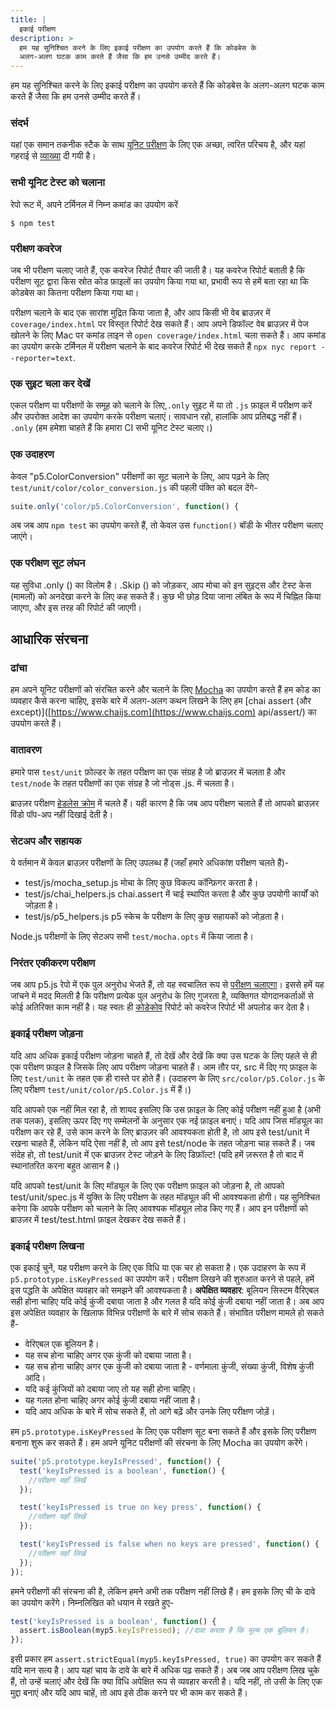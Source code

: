```yaml
---
title: |
  इकाई परीक्षण
description: >
  हम यह सुनिश्चित करने के लिए इकाई परीक्षण का उपयोग करते हैं कि कोडबेस के
  अलग-अलग घटक काम करते हैं जैसा कि हम उनसे उम्मीद करते हैं।
---
```



हम यह सुनिश्चित करने के लिए इकाई परीक्षण का उपयोग करते हैं कि कोडबेस के अलग-अलग घटक काम करते हैं जैसा कि हम उनसे उम्मीद करते हैं।

### संदर्भ

यहां एक समान तकनीक स्टैक के साथ [यूनिट परीक्षण](https://codeburst.io/javascript-unit-testing-using-mocha-and-chai-1d97d9f18e71) के लिए एक अच्छा, त्वरित परिचय है, और यहां गहराई से [व्याख्या](https://blog.logrocket.com/a-quick-and-complete-guide-to-mocha-testing-d0e0ea09f09d) दी गयी है।

### सभी यूनिट टेस्ट को चलाना

रेपो रूट में, अपने टर्मिनल में निम्न कमांड का उपयोग करें

```shell
$ npm test
```

### परीक्षण कवरेज

जब भी परीक्षण चलाए जाते हैं, एक कवरेज रिपोर्ट तैयार की जाती है। यह कवरेज रिपोर्ट बताती है कि परीक्षण सूट द्वारा किस स्रोत कोड फ़ाइलों का उपयोग किया गया था, प्रभावी रूप से हमें बता रहा था कि कोडबेस का कितना परीक्षण किया गया था।

परीक्षण चलाने के बाद एक सारांश मुद्रित किया जाता है, और आप किसी भी वेब ब्राउज़र में `coverage/index.html` पर विस्तृत रिपोर्ट देख सकते हैं। आप अपने डिफॉल्ट वेब ब्राउज़र में पेज खोलने के लिए Mac पर कमांड लाइन से `open coverage/index.html` चला सकते हैं। आप कमांड का उपयोग करके टर्मिनल में परीक्षण चलाने के बाद कवरेज रिपोर्ट भी देख सकते हैं `npx nyc report --reporter=text`.

### एक सुइट चला कर देखें

एकल परीक्षण या परीक्षणों के समूह को चलाने के लिए,`.only` सुइट में या तो `.js` फ़ाइल में परीक्षण करें और उपरोक्त आदेश का उपयोग करके परीक्षण चलाएं। सावधान रहो, हालांकि आप प्रतिबद्ध नहीं हैं। `.only` (हम हमेशा चाहते हैं कि हमारा CI सभी यूनिट टेस्ट चलाए।)

### एक उदाहरण

केवल "p5.ColorConversion" परीक्षणों का सूट चलाने के लिए, आप पढ़ने के लिए `test/unit/color/color_conversion.js` की पहली पंक्ति को बदल देंगे-

```js
suite.only('color/p5.ColorConversion', function() {
```

अब जब आप `npm test` का उपयोग करते हैं, तो केवल उस `function()` बॉडी के भीतर परीक्षण चलाए जाएंगे।

### एक परीक्षण सूट लंघन

यह सुविधा .only () का विलोम है। .Skip () को जोड़कर, आप मोचा को इन सुइट्स और टेस्ट केस (मामलों) को अनदेखा करने के लिए कह सकते हैं। कुछ भी छोड़ दिया जाना लंबित के रूप में चिह्नित किया जाएगा, और इस तरह की रिपोर्ट की जाएगी।

## आधारिक संरचना

### ढांचा

हम अपने यूनिट परीक्षणों को संरचित करने और चलाने के लिए [Mocha](https://mochajs.org/) का उपयोग करते हैं हम कोड का व्यवहार कैसे करना चाहिए, इसके बारे में अलग-अलग कथन लिखने के लिए हम \[chai assert (और except)]\([https://www.chaijs.com](https://www.chaijs.com) api/assert/) का उपयोग करते हैं।

### वातावरण

हमारे पास `test/unit` फ़ोल्डर के तहत परीक्षण का एक संग्रह है जो ब्राउज़र में चलता है और `test/node` के तहत परीक्षणों का एक संग्रह है जो नोड्स .js. में चलता है।

ब्राउज़र परीक्षण [हेडलेस क्रोम](https://developers.google.com/web/updates/2017/06/headless-karma-mocha-chai) में चलते हैं। यही कारण है कि जब आप परीक्षण चलाते हैं तो आपको ब्राउज़र विंडो पॉप-अप नहीं दिखाई देती है।

### सेटअप और सहायक

ये वर्तमान में केवल ब्राउज़र परीक्षणों के लिए उपलब्ध हैं (जहाँ हमारे अधिकांश परीक्षण चलते हैं)-

* test/js/mocha\_setup.js मोचा के लिए कुछ विकल्प कॉन्फ़िगर करता है।
* test/js/chai\_helpers.js chai.assert में चाई स्थापित करता है और कुछ उपयोगी कार्यों को जोड़ता है।
* test/js/p5\_helpers.js p5 स्केच के परीक्षण के लिए कुछ सहायकों को जोड़ता है।

Node.js परीक्षणों के लिए सेटअप सभी `test/mocha.opts` में किया जाता है।

### निरंतर एकीकरण परीक्षण

जब आप p5.js रेपो में एक पुल अनुरोध भेजते हैं, तो यह स्वचालित रूप से [परीक्षण चलाएगा](https://github.com/processing/p5.js/actions)। इससे हमें यह जांचने में मदद मिलती है कि परीक्षण प्रत्येक पुल अनुरोध के लिए गुजरता है, व्यक्तिगत योगदानकर्ताओं से कोई अतिरिक्त काम नहीं है। यह स्वतः ही [कोडेकोव](https://codecov.io/github/processing/p5.js) रिपोर्ट को कवरेज रिपोर्ट भी अपलोड कर देता है।

### इकाई परीक्षण जोड़ना

यदि आप अधिक इकाई परीक्षण जोड़ना चाहते हैं, तो देखें और देखें कि क्या उस घटक के लिए पहले से ही एक परीक्षण फ़ाइल है जिसके लिए आप परीक्षण जोड़ना चाहते हैं। आम तौर पर, src में दिए गए फ़ाइल के लिए `test/unit` के तहत एक ही रास्ते पर होते हैं। (उदाहरण के लिए `src/color/p5.Color.js` के लिए परीक्षण `test/unit/color/p5.Color.js`
में हैं।)

यदि आपको एक नहीं मिल रहा है, तो शायद इसलिए कि उस फ़ाइल के लिए कोई परीक्षण नहीं हुआ है (अभी तक पलक), इसलिए ऊपर दिए गए सम्मेलनों के अनुसार एक नई फ़ाइल बनाएं। यदि आप जिस मॉड्यूल का परीक्षण कर रहे हैं, उसे काम करने के लिए ब्राउज़र की आवश्यकता होती है, तो आप इसे  test/unit में रखना चाहते हैं, लेकिन यदि ऐसा नहीं है, तो आप इसे test/node के तहत जोड़ना चाह सकते हैं। जब संदेह हो, तो test/unit में एक ब्राउज़र टेस्ट जोड़ने के लिए डिफ़ॉल्ट! (यदि हमें ज़रूरत है तो बाद में स्थानांतरित करना बहुत आसान है।)

यदि आपको test/unit के लिए मॉड्यूल के लिए एक परीक्षण फ़ाइल को जोड़ना है, तो आपको test/unit/spec.js में युक्ति के लिए परीक्षण के तहत मॉड्यूल की भी आवश्यकता होगी। यह सुनिश्चित करेगा कि आपके परीक्षण को चलाने के लिए आवश्यक मॉड्यूल लोड किए गए हैं। आप इन परीक्षणों को ब्राउज़र में test/test.html फ़ाइल देखकर देख सकते हैं।

### इकाई परीक्षण लिखना

एक इकाई चुनें, यह परीक्षण करने के लिए एक विधि या एक चर हो सकता है। एक उदाहरण के रूप में `p5.prototype.isKeyPressed` का उपयोग करें। परीक्षण लिखने की शुरुआत करने से पहले, हमें इस पद्धति के अपेक्षित व्यवहार को समझने की आवश्यकता है। **अपेक्षित व्यवहार**: बूलियन सिस्टम वैरिएबल सही होना चाहिए यदि कोई कुंजी दबाया जाता है और गलत है यदि कोई कुंजी दबाया नहीं जाता है। अब आप इस अपेक्षित व्यवहार के खिलाफ विभिन्न परीक्षणों के बारे में सोच सकते हैं। संभावित परीक्षण मामले हो सकते हैं-

* वेरिएबल एक बूलियन है।
* यह सच होना चाहिए अगर एक कुंजी को दबाया जाता है।
* यह सच होना चाहिए अगर एक कुंजी को दबाया जाता है - वर्णमाला कुंजी, संख्या कुंजी, विशेष कुंजी आदि।
* यदि कई कुंजियों को दबाया जाए तो यह सही होना चाहिए।
* यह गलत होना चाहिए अगर कोई कुंजी दबाया नहीं जाता है।
* यदि आप अधिक के बारे में सोच सकते हैं, तो आगे बढ़ें और उनके लिए परीक्षण जोड़ें।

हम `p5.prototype.isKeyPressed` के लिए एक परीक्षण सूट बना सकते हैं और इसके लिए परीक्षण बनाना शुरू कर सकते हैं। हम अपने यूनिट परीक्षणों की संरचना के लिए Mocha का उपयोग करेंगे।

```js
suite('p5.prototype.keyIsPressed', function() {
  test('keyIsPressed is a boolean', function() {
    //परीक्षण यहाँ लिखें
  });

  test('keyIsPressed is true on key press', function() {
    //परीक्षण यहाँ लिखें
  });

  test('keyIsPressed is false when no keys are pressed', function() {
    //परीक्षण यहाँ लिखें
  });
});
```

हमने परीक्षणों की संरचना की है, लेकिन हमने अभी तक परीक्षण नहीं लिखे हैं। हम इसके लिए ची के दावे का उपयोग करेंगे। निम्नलिखित को धयान मे रखते हुए-

```js
test('keyIsPressed is a boolean', function() {
  assert.isBoolean(myp5.keyIsPressed); //दावा करता है कि मूल्य एक बूलियन है।
});
```

इसी प्रकार हम `assert.strictEqual(myp5.keyIsPressed, true)` का उपयोग कर सकते हैं यदि मान सत्य है। आप यहां चाय के दावे के बारे में अधिक पढ़ सकते हैं। अब जब आप परीक्षण लिख चुके हैं, तो उन्हें चलाएं और देखें कि क्या विधि अपेक्षित रूप से व्यवहार करती है। यदि नहीं, तो उसी के लिए एक मुद्दा बनाएं और यदि आप चाहें, तो आप इसे ठीक करने पर भी काम कर सकते हैं।

